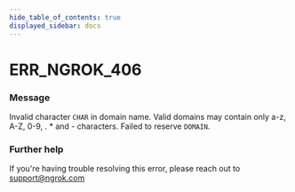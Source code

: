 ```yaml
---
hide_table_of_contents: true
displayed_sidebar: docs
---
```



# ERR_NGROK_406

### Message

Invalid character `CHAR` in domain name. Valid domains may contain only a-z, A-Z, 0-9, . \* and - characters. Failed to reserve `DOMAIN`.

<ErrorDetails error="err_ngrok_406" />

### Further help

If you're having trouble resolving this error, please reach out to [support@ngrok.com](mailto:support@ngrok.com?subject=Help%20with%20ERR_NGROK_406)


